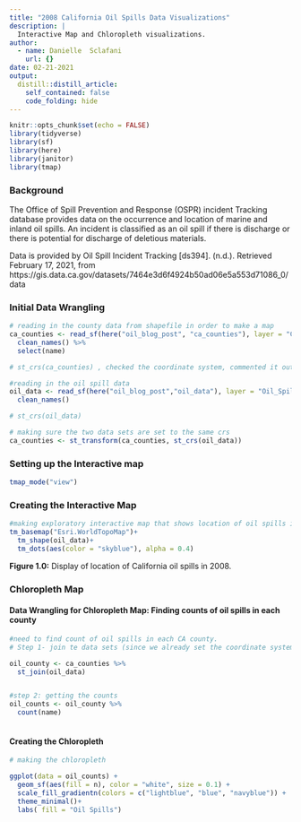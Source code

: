 ```yaml
---
title: "2008 California Oil Spills Data Visualizations"
description: |
  Interactive Map and Chloropleth visualizations.
author:
  - name: Danielle  Sclafani
    url: {}
date: 02-21-2021
output:
  distill::distill_article:
    self_contained: false
    code_folding: hide
---
```



```r
knitr::opts_chunk$set(echo = FALSE)
library(tidyverse)
library(sf)
library(here)
library(janitor)
library(tmap)
```

### Background

The Office of Spill Prevention and Response (OSPR) incident Tracking database provides data on the occurrence and location of marine and inland oil spills. An incident is classified as an oil spill if there is discharge or there is potential for discharge of deletious materials. 

Data is provided by Oil Spill Incident Tracking [ds394]. (n.d.). Retrieved February 17, 2021, from https://gis.data.ca.gov/datasets/7464e3d6f4924b50ad06e5a553d71086_0/data


### Initial Data Wrangling

```r

# reading in the county data from shapefile in order to make a map
ca_counties <- read_sf(here("oil_blog_post", "ca_counties"), layer = "CA_Counties_TIGER2016") %>% 
  clean_names() %>% 
  select(name)

# st_crs(ca_counties) , checked the coordinate system, commented it out for sake of cleanness

#reading in the oil spill data
oil_data <- read_sf(here("oil_blog_post","oil_data"), layer = "Oil_Spill_Incident_Tracking_%5Bds394%5D") %>% 
  clean_names()

# st_crs(oil_data)

# making sure the two data sets are set to the same crs
ca_counties <- st_transform(ca_counties, st_crs(oil_data))
```

### Setting up the Interactive map
```r
tmap_mode("view")
```

### Creating the Interactive Map
```r
#making exploratory interactive map that shows location of oil spills in california
tm_basemap("Esri.WorldTopoMap")+
  tm_shape(oil_data)+
  tm_dots(aes(color = "skyblue"), alpha = 0.4)
```
**Figure 1.0:** Display of location of California oil spills in 2008.

### Chloropleth Map

#### Data Wrangling for Chloropleth Map: Finding counts of oil spills in each county

```r
#need to find count of oil spills in each CA county. 
# Step 1- join te data sets (since we already set the coordinate systems to match)

oil_county <- ca_counties %>% 
  st_join(oil_data)


#step 2: getting the counts
oil_counts <- oil_county %>% 
  count(name)
  
```


#### Creating the Chloropleth

```r
# making the chloropleth

ggplot(data = oil_counts) +
  geom_sf(aes(fill = n), color = "white", size = 0.1) +
  scale_fill_gradientn(colors = c("lightblue", "blue", "navyblue")) +
  theme_minimal()+
  labs( fill = "Oil Spills")
```

